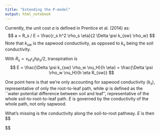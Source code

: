 ```yaml
---
title: "Extending the P-model"
output: html_notebook
---
```


Currently, the unit cost $a$ is defined in Prentice et al. (2014) as:
$$
a = R_s / E = \frac{r_s h^2 \rho_s \eta}{2 \Delta \psi k_{sw} \rho_w}
$$
Note that $k_{sw}$ is the sapwood conductivity, as opposed to $k_s$ being the soil conductivity.

With $R_s = \nu_H r_s h \rho_s / 2$, transpiration is 
$$
E = \frac{\Delta \psi k_{sw} \rho_w \nu_H}{h \eta} = \frac{\Delta \psi \rho_w \nu_H}{h \eta R_{sw}}
$$

One point here is that we're only accounting for sapwood conductivity ($k_s$), representative of only the root-to-leaf path, while $\psi$ is defined as the ``water potential difference between soil and leaf'', representative of the whole soil-to-root-to-leaf path. $E$ is governed by the conductivity of the whole path, not only sapwood. 

What's missing is the conductivity along the soil-to-root pathway. $E$ is then
$$

$$
